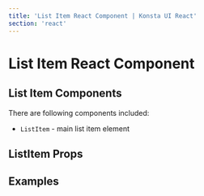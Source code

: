 ```yaml
---
title: 'List Item React Component | Konsta UI React'
section: 'react'
---
```



# List Item React Component

## List Item Components

There are following components included:

- `ListItem` - main list item element

## ListItem Props

<ListItemProps />

## Examples

<ListExample />
